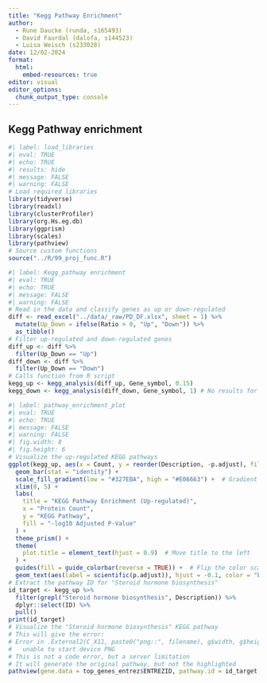 ```yaml
---
title: "Kegg Pathway Enrichment"
author: 
  - Rune Daucke (runda, s165493)
  - David Faurdal (dalofa, s144523)
  - Luisa Weisch (s233028)
date: 12/02-2024
format:
  html:
    embed-resources: true
editor: visual
editor_options: 
  chunk_output_type: console
---
```

## Kegg Pathway enrichment
```r
#| label: load_libraries
#| eval: TRUE
#| echo: TRUE
#| results: hide
#| message: FALSE
#| warning: FALSE
# Load required libraries
library(tidyverse)
library(readxl)
library(clusterProfiler)
library(org.Hs.eg.db)
library(ggprism)
library(scales)
library(pathview)
# Source custom functions
source("../R/99_proj_func.R")
```
```r
#| label: Kegg_pathway enrichment
#| eval: TRUE
#| echo: TRUE
#| message: FALSE
#| warning: FALSE
# Read in the data and classify genes as up or down-regulated
diff <- read_excel("../data/_raw/PD_DF.xlsx", sheet = 1) %>%
  mutate(Up_Down = ifelse(Ratio > 0, "Up", "Down")) %>%
  as_tibble()
# Filter up-regulated and down-regulated genes
diff_up <- diff %>%
  filter(Up_Down == "Up")
diff_down <- diff %>%
  filter(Up_Down == "Down")
# Calls function from R script
kegg_up <- kegg_analysis(diff_up, Gene_symbol, 0.15)
kegg_down <- kegg_analysis(diff_down, Gene_symbol, 1) # No results for kegg_down
```
```r
#| label: pathway_enrichment_plot
#| eval: TRUE
#| echo: TRUE
#| message: FALSE
#| warning: FALSE
#| fig.width: 8
#| fig.height: 6
# Visualize the up-regulated KEGG pathways
ggplot(kegg_up, aes(x = Count, y = reorder(Description, -p.adjust), fill = p.adjust)) +
  geom_bar(stat = "identity") +
  scale_fill_gradient(low = "#327EBA", high = "#E06663") +  # Gradient from blue to red
  xlim(0, 5) +
  labs(
    title = "KEGG Pathway Enrichment (Up-regulated)",
    x = "Protein Count",
    y = "KEGG Pathway",
    fill = "-log10 Adjusted P-Value"
  ) +
  theme_prism() +
  theme(
    plot.title = element_text(hjust = 0.9)  # Move title to the left
  ) +
  guides(fill = guide_colorbar(reverse = TRUE)) +  # Flip the color scale in the legend
  geom_text(aes(label = scientific(p.adjust)), hjust = -0.1, color = "black")  # Format p
# Extract the pathway ID for "Steroid hormone biosynthesis"
id_target <- kegg_up %>%
  filter(grepl("Steroid hormone biosynthesis", Description)) %>%
  dplyr::select(ID) %>%
  pull()
print(id_target)
# Visualize the "Steroid hormone biosynthesis" KEGG pathway
# This will give the error:
# Error in .External2(C_X11, paste0("png::", filename), g$width, g$height,  : 
#   unable to start device PNG
# This is not a code error, but a server limitation
# It will generate the original pathway, but not the highlighted
pathview(gene.data = top_genes_entrez$ENTREZID, pathway.id = id_target, species = "hsa")
```
